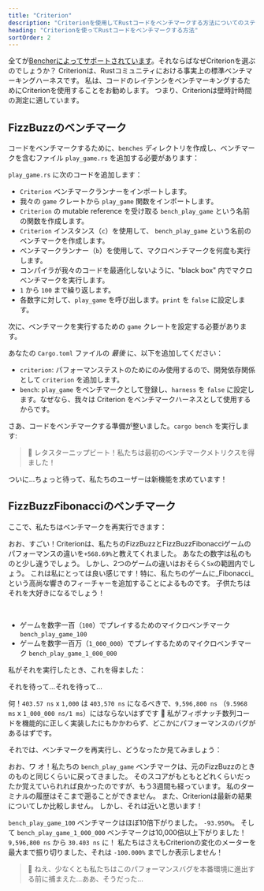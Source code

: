```yaml
---
title: "Criterion"
description: "Criterionを使用してRustコードをベンチマークする方法についてのステップバイステップガイド"
heading: "Criterionを使ってRustコードをベンチマークする方法"
sortOrder: 2
---
```



<Benchmarking />

<WhatIsRust />

<FizzBuzzRust />

<StepByStepRust />

<MicroVsMacro />

<BenchmarkingRust />

全てが[Bencherによってサポートされています](/docs/ja/explanation/adapters/)。それならばなぜCriterionを選ぶのでしょうか？
Criterionは、Rustコミュニティにおける事実上の標準ベンチマーキングハーネスです。
私は、コードのレイテンシをベンチマーキングするためにCriterionを使用することをお勧めします。
つまり、Criterionは壁時計時間の測定に適しています。

<FizzBuzzRefactor />

## FizzBuzzのベンチマーク

コードをベンチマークするために、`benches` ディレクトリを作成し、ベンチマークを含むファイル `play_game.rs` を追加する必要があります：

<GameBenchesTree />

`play_game.rs` に次のコードを追加します：

<FizzBuzzRefactorBenchesCode />

- `Criterion` ベンチマークランナーをインポートします。
- 我々の `game` クレートから `play_game` 関数をインポートします。
- `Criterion` の mutable reference を受け取る `bench_play_game` という名前の関数を作成します。
- `Criterion` インスタンス（`c`）を使用して、 `bench_play_game` という名前のベンチマークを作成します。
- ベンチマークランナー（`b`）を使用して、マクロベンチマークを何度も実行します。
- コンパイラが我々のコードを最適化しないように、"black box" 内でマクロベンチマークを実行します。
- `1` から `100` まで繰り返します。
- 各数字に対して、`play_game` を呼び出します。`print` を `false` に設定します。

次に、ベンチマークを実行するための `game` クレートを設定する必要があります。

あなたの `Cargo.toml` ファイルの _最後_ に、以下を追加してください：

<GameCargoToml />

- `criterion`: パフォーマンステストのためにのみ使用するので、開発依存関係として `criterion` を追加します。
- `bench`: `play_game` をベンチマークとして登録し、`harness` を `false` に設定します。なぜなら、我々は Criterion をベンチマークハーネスとして使用するからです。

さあ、コードをベンチマークする準備が整いました。`cargo bench` を実行します:

<BenchPlayGameOutput />

> 🐰 レタスターニップビート！私たちは最初のベンチマークメトリクスを得ました！

ついに...ちょっと待って、私たちのユーザーは新機能を求めています！

<FizzBuzzFibonacciRust>
  <PlayGameRustCode />
</FizzBuzzFibonacciRust>

## FizzBuzzFibonacciのベンチマーク

ここで、私たちはベンチマークを再実行できます：

<BenchPlayGameFibonacciOutput />

おお、すごい！Criterionは、私たちのFizzBuzzとFizzBuzzFibonacciゲームのパフォーマンスの違いを`+568.69%`と教えてくれました。
あなたの数字は私のものと少し違うでしょう。
しかし、2つのゲームの違いはおそらく`5x`の範囲内でしょう。
これは私にとっては良い感じです！特に、私たちのゲームに_Fibonacci_という高尚な響きのフィーチャーを追加することによるものです。
子供たちはそれを大好きになるでしょう！

<FizzBuzzFibonacciOpenRust>
  <FizzBuzzFibonacciOpenRustCode />
</FizzBuzzFibonacciOpenRust>

<TheEnd />

<br />

<OnFire />

<BenchPlayGameOnFireCode />

- ゲームを数字一百（`100`）でプレイするためのマイクロベンチマーク `bench_play_game_100`
- ゲームを数字一百万（`1_000_000`）でプレイするためのマイクロベンチマーク `bench_play_game_1_000_000`

私がそれを実行したとき、これを得ました：

<BenchPlayGameOnFireOutputStart />

それを待って...それを待って...

<BenchPlayGameOnFireOutput />

何！`403.57 ns` x `1,000` は `403,570 ns` になるべきで、`9,596,800 ns` （`9.5968 ms` x `1_000_000 ns/1 ms`）にはならないはずです 🤯
私がフィボナッチ数列コードを機能的に正しく実装したにもかかわらず、どこかにパフォーマンスのバグがあるはずです。

<FizzBuzzFibonacciFixRust />

それでは、ベンチマークを再実行し、どうなったか見てみましょう：

<BenchPlayGameFixOutput />

おお、ワ オ！私たちの `bench_play_game` ベンチマークは、元のFizzBuzzのときのものと同じくらいに戻ってきました。
そのスコアがもともとどれくらいだったか覚えていられれば良かったのですが、もう3週間も経っています。
私のターミナルの履歴はそこまで遡ることができません。
また、Criterionは最新の結果についてしか比較しません。
しかし、それは近いと思います！

`bench_play_game_100` ベンチマークはほぼ10倍下がりました。 `-93.950%`。
そして `bench_play_game_1_000_000` ベンチマークは10,000倍以上下がりました！ `9,596,800 ns` から `30.403 ns` に！
私たちはさえもCriterionの変化のメーターを最大まで振り切りました、それは `-100.000%` までしか表示しません！

> 🐰 ねえ、少なくとも私たちはこのパフォーマンスバグを本番環境に進出する前に捕まえた...ああ、そうだった...

<CatchInCi />

<CatchInCiOutput />

<CatchInCiPlot />

<CatchInCiPlotRustBench title="CriterionでRustをベンチマークする方法" />

<BencherFooter />
